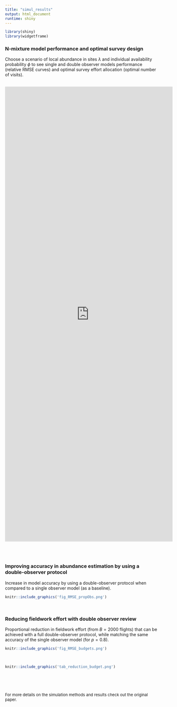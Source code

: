 ```yaml
---
title: "simul_results"
output: html_document
runtime: shiny
---
```

```r
library(shiny)
library(widgetframe)
```

### N-mixture model performance and optimal survey design

Choose a scenario of local abundance in sites $\lambda$ and individual availability probability $\phi$ to see single and double observer models performance (relative RMSE curves) and optimal survey effort allocation (optimal number of visits).

\ 
<iframe height="1500" width="110%" frameborder="no" 
src="https://ismaelbrack.shinyapps.io/simulNmix_results/"> </iframe>
\ 

\ 

### Improving accuracy in abundance estimation by using a double-observer protocol

Increase in model accuracy by using a double-observer protocol when compared to a single observer model (as a baseline).

```r
knitr::include_graphics('fig_RMSE_propObs.png')
```

\ 

### Reducing fieldwork effort with double observer review

Proportional reduction in fieldwork effort (from $B=2000$ flights) that can be achieved with a full double-observer protocol, while matching the same accuracy of the single observer model (for $p=0.8$).

```r
knitr::include_graphics('fig_RMSE_budgets.png')
```

\  

```r
knitr::include_graphics('tab_reduction_budget.png')
```


\  

\  

<font size="2"> 
For more details on the simulation methods and results check out the original paper. 
</font>


